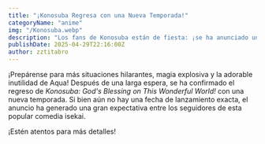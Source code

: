 ```yaml
---
title: "¡Konosuba Regresa con una Nueva Temporada!"
categoryName: "anime"
img: "/Konosuba.webp"
description: "Los fans de Konosuba están de fiesta: ¡se ha anunciado una nueva temporada de las divertidas aventuras de Kazuma y su peculiar grupo!"
publishDate: 2025-04-29T22:16:00Z
author: zztitabro
---
```



¡Prepárense para más situaciones hilarantes, magia explosiva y la adorable inutilidad de Aqua! Después de una larga espera, se ha confirmado el regreso de *Konosuba: God's Blessing on This Wonderful World!* con una nueva temporada. Si bien aún no hay una fecha de lanzamiento exacta, el anuncio ha generado una gran expectativa entre los seguidores de esta popular comedia isekai. 

<Spoiler title="¿Qué es Konosuba?">
¡Estén atentos para más detalles!
</Spoiler>
